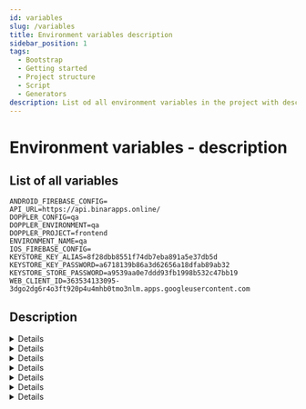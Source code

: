 ```yaml
---
id: variables
slug: /variables
title: Environment variables description
sidebar_position: 1
tags:
  - Bootstrap
  - Getting started
  - Project structure
  - Script
  - Generators
description: List od all environment variables in the project with descriptions
---
```



# Environment variables - description

## List of all variables

```.env
ANDROID_FIREBASE_CONFIG=
API_URL=https://api.binarapps.online/
DOPPLER_CONFIG=qa
DOPPLER_ENVIRONMENT=qa
DOPPLER_PROJECT=frontend
ENVIRONMENT_NAME=qa
IOS_FIREBASE_CONFIG=
KEYSTORE_KEY_ALIAS=8f28dbb8551f74db7eba891a5e37db5d
KEYSTORE_KEY_PASSWORD=a6718139b86a3d62656a18dfab89ab32
KEYSTORE_STORE_PASSWORD=a9539aa0e7ddd93fb1998b532c47bb19
WEB_CLIENT_ID=363534133095-3dgo2dg6r4o3ft920p4u4mhb0tmo3nlm.apps.googleusercontent.com
```

## Description

<Details title="ANDROID_FIREBASE_CONFIG">

This is google-services.json file encoded with base64

> NOTE: More detailed instruction will be added in near future

</Details>

<Details title="API_URL">

It's url that is used to connect with backend

Default: `https://api.binarapps.online/`

</Details>

<Details title="DOPPLER_CONFIG | DOPPLER_ENVIRONMENT | DOPPLER_PROJECT">

Automatically added by doppler, don't needed in project

</Details>

<Details title="ENVIRONMENT_NAME">

Name of environment

Values: qa | staging | production

</Details>

<Details title="IOS_FIREBASE_CONFIG">

This is GoogleService-Info.plist file encoded with base64

> NOTE: More detailed instruction will be added in near future

</Details>

<Details title="KEYSTORE_KEY_ALIAS | KEYSTORE_KEY_PASSWORD | KEYSTORE_STORE_PASSWORD">

This is used to make usable keystore file in debug.

It's usefull because thanks to that you can test in prebuilded app native functionalities like:

- push notifications
- maps
- google / facebook sign in
- deeplinks

To make this working you need to generate new keystore and get password, alias and store pasword.

You also need to setup `debug.jks` file in your code base.

> NOTE: More detailed instruction will be added in near future

{/* TODO: Make more detailed instruction on how to do it */}

</Details>

<Details title="WEB_CLIENT_ID">

This is used for google sign in

> NOTE: More detailed instruction will be added in near future

</Details>
